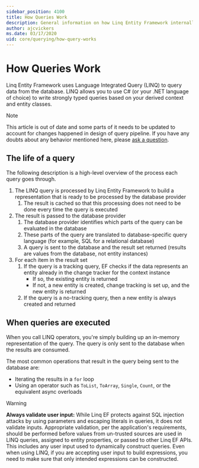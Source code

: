 ```yaml
---
sidebar_position: 4100
title: How Queries Work
description: General information on how Linq Entity Framework internally compiles and executes queries
author: ajcvickers
ms.date: 03/17/2020
uid: core/querying/how-query-works
---
```


# How Queries Work

Linq Entity Framework uses Language Integrated Query (LINQ) to query data from the database. LINQ allows you to use C# (or your .NET language of choice) to write strongly typed queries based on your derived context and entity classes.

> [!NOTE]
> This article is out of date and some parts of it needs to be updated to account for changes happened in design of query pipeline. If you have any doubts about any behavior mentioned here, please [ask a question](https://github.com/dotnet/efcore/issues/new/choose).

## The life of a query

The following description is a high-level overview of the process each query goes through.

1. The LINQ query is processed by Linq Entity Framework to build a representation that is ready to be processed by the database provider
   1. The result is cached so that this processing does not need to be done every time the query is executed
2. The result is passed to the database provider
   1. The database provider identifies which parts of the query can be evaluated in the database
   2. These parts of the query are translated to database-specific query language (for example, SQL for a relational database)
   3. A query is sent to the database and the result set returned (results are values from the database, not entity instances)
3. For each item in the result set
   1. If the query is a tracking query, EF checks if the data represents an entity already in the change tracker for the context instance
      * If so, the existing entity is returned
      * If not, a new entity is created, change tracking is set up, and the new entity is returned
   2. If the query is a no-tracking query, then a new entity is always created and returned

## When queries are executed

When you call LINQ operators, you're simply building up an in-memory representation of the query. The query is only sent to the database when the results are consumed.

The most common operations that result in the query being sent to the database are:

* Iterating the results in a `for` loop
* Using an operator such as `ToList`, `ToArray`, `Single`, `Count`, or the equivalent async overloads

> [!WARNING]
> **Always validate user input:** While Linq EF protects against SQL injection attacks by using parameters and escaping literals in queries, it does not validate inputs. Appropriate validation, per the application's requirements, should be performed before values from un-trusted sources are used in LINQ queries, assigned to entity properties, or passed to other Linq EF APIs. This includes any user input used to dynamically construct queries. Even when using LINQ, if you are accepting user input to build expressions, you need to make sure that only intended expressions can be constructed.
